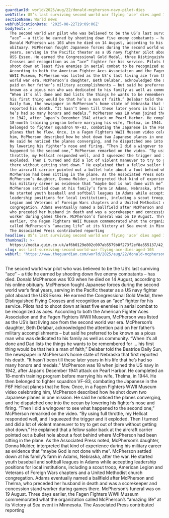 ```yaml
---
guardianId: world/2025/aug/22/donald-mcpherson-navy-pilot-dies
webTitle: US’s last surviving second world war flying ‘ace’ dies aged 103
sectionName: World news
webPublicationDate: '2025-08-22T19:09:06Z'
bodyText: >-
  The second world war pilot who was believed to be the US’s last surviving
  “ace” – a title he earned by shooting down five enemy combatants – has died.
  Donald McPherson was 103 when he died on 14 August, according to his online
  obituary. McPherson fought Japanese forces during the second world war’s final
  years, serving in the Pacific theater as a US navy fighter pilot aboard the
  USS Essex. He earned the Congressional Gold Medal, three Distinguished Flying
  Crosses and recognition as an “ace” fighter for his service. Pilots had to
  shoot down at least five enemies in aerial combat to be recognized as aces.
  According to both the American Fighter Aces Association and the Fagen Fighters
  WWII Museum, McPherson was listed as the US’s last living ace from the second
  world war era. McPherson’s daughter, Beth Delabar, acknowledged the attention
  paid on her father’s military accomplishments – but said he preferred to be
  known as a pious man who was dedicated to his family as well as community.
  “When it’s all done and Dad lists the things he wants to be remembered for …
  his first thing would be that he’s a man of faith,” Delabar told the Beatrice
  Daily Sun, the newspaper in McPherson’s home state of Nebraska that first
  reported his death. “It hasn’t been till these later years in his life that
  he’s had so many honors and medals.” McPherson was 18 when joined the US navy
  in 1942, after Japan’s December 1941 attack on Pearl Harbor. He completed an
  18-month training program before marrying his wife, Thelma, in 1944. He then
  belonged to fighter squadron VF-83, combating the Japanese in the F6F Hellcat
  planes that he flew. Once, in a Fagen Fighters WWII Museum video celebrating
  him, McPherson described how he shot down two Japanese planes in one mission.
  He said he noticed the planes converging, and he dispatched one into the ocean
  by lowering his fighter’s nose and firing. “Then I did a wingover to see what
  happened to the second one,” McPherson remarked on the video. “By using full
  throttle, my Hellcat responded well, and I squeezed the trigger and it
  exploded. Then I turned and did a lot of violent maneuver to try to get out of
  there without getting shot down.” He explained that a fellow sailor back at
  the aircraft carrier pointed out a bullet hole about a foot behind where
  McPherson had been sitting in the plane. As the Associated Press noted,
  McPherson’s daughter, Donna Mulder, interpreted that kind of experience during
  his military career as evidence that “maybe God is not done with me”.
  McPherson settled down at his family’s farm in Adams, Nebraska, after the war.
  He started youth baseball and softball leagues in Adams while accepting
  leadership positions for local institutions, including a scout troop, American
  Legion and Veterans of Foreign Wars chapters and a United Methodist church
  congregation. Adams eventually named a ballfield after McPherson and Thelma,
  who preceded her husband in death and was a scorekeeper and concession stand
  worker during games there. McPherson’s funeral was on 19 August. Three days
  earlier, the Fagen Fighters WWII Museum commemorated what the organization
  called McPherson’s “amazing life” at its Victory at Sea event in Minnesota.
  The Associated Press contributed reporting
headline: US’s last surviving second world war flying ‘ace’ dies aged 103
thumbnail: >-
  https://media.guim.co.uk/af6b0129e802c007ab5579b8f273f2ef8a555137/42_0_699_559/500.jpg
slug: uss-last-surviving-second-world-war-flying-ace-dies-aged-103
webUrl: 'https://www.theguardian.com/world/2025/aug/22/donald-mcpherson-navy-pilot-dies'
---
```

The second world war pilot who was believed to be the US’s last surviving “ace” – a title he earned by shooting down five enemy combatants – has died. Donald McPherson was 103 when he died on 14 August, according to his online obituary. McPherson fought Japanese forces during the second world war’s final years, serving in the Pacific theater as a US navy fighter pilot aboard the USS Essex. He earned the Congressional Gold Medal, three Distinguished Flying Crosses and recognition as an “ace” fighter for his service. Pilots had to shoot down at least five enemies in aerial combat to be recognized as aces. According to both the American Fighter Aces Association and the Fagen Fighters WWII Museum, McPherson was listed as the US’s last living ace from the second world war era. McPherson’s daughter, Beth Delabar, acknowledged the attention paid on her father’s military accomplishments – but said he preferred to be known as a pious man who was dedicated to his family as well as community. “When it’s all done and Dad lists the things he wants to be remembered for … his first thing would be that he’s a man of faith,” Delabar told the Beatrice Daily Sun, the newspaper in McPherson’s home state of Nebraska that first reported his death. “It hasn’t been till these later years in his life that he’s had so many honors and medals.” McPherson was 18 when joined the US navy in 1942, after Japan’s December 1941 attack on Pearl Harbor. He completed an 18-month training program before marrying his wife, Thelma, in 1944. He then belonged to fighter squadron VF-83, combating the Japanese in the F6F Hellcat planes that he flew. Once, in a Fagen Fighters WWII Museum video celebrating him, McPherson described how he shot down two Japanese planes in one mission. He said he noticed the planes converging, and he dispatched one into the ocean by lowering his fighter’s nose and firing. “Then I did a wingover to see what happened to the second one,” McPherson remarked on the video. “By using full throttle, my Hellcat responded well, and I squeezed the trigger and it exploded. Then I turned and did a lot of violent maneuver to try to get out of there without getting shot down.” He explained that a fellow sailor back at the aircraft carrier pointed out a bullet hole about a foot behind where McPherson had been sitting in the plane. As the Associated Press noted, McPherson’s daughter, Donna Mulder, interpreted that kind of experience during his military career as evidence that “maybe God is not done with me”. McPherson settled down at his family’s farm in Adams, Nebraska, after the war. He started youth baseball and softball leagues in Adams while accepting leadership positions for local institutions, including a scout troop, American Legion and Veterans of Foreign Wars chapters and a United Methodist church congregation. Adams eventually named a ballfield after McPherson and Thelma, who preceded her husband in death and was a scorekeeper and concession stand worker during games there. McPherson’s funeral was on 19 August. Three days earlier, the Fagen Fighters WWII Museum commemorated what the organization called McPherson’s “amazing life” at its Victory at Sea event in Minnesota. The Associated Press contributed reporting
